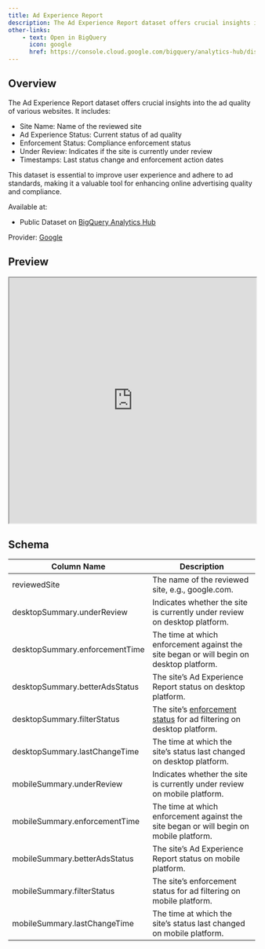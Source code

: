 ```yaml
---
title: Ad Experience Report
description: The Ad Experience Report dataset offers crucial insights into the ad quality of various websites.
other-links:
    - text: Open in BigQuery
      icon: google
      href: https://console.cloud.google.com/bigquery/analytics-hub/discovery/projects/350147566624/locations/us/dataExchanges/privacy_and_ads/listings/adexperiencereport
---
```


## Overview

The Ad Experience Report dataset offers crucial insights into the ad quality of various websites. It includes:

- Site Name: Name of the reviewed site
- Ad Experience Status: Current status of ad quality
- Enforcement Status: Compliance enforcement status
- Under Review: Indicates if the site is currently under review
- Timestamps: Last status change and enforcement action dates

This dataset is essential to improve user experience and adhere to ad standards, making it a valuable tool for enhancing online advertising quality and compliance.

Available at:

- Public Dataset on [BigQuery Analytics Hub](https://console.cloud.google.com/bigquery/analytics-hub/discovery/projects/350147566624/locations/us/dataExchanges/privacy_and_ads/listings/adexperiencereport)

Provider: [Google](https://www.google.com/webmasters/tools/ad-experience-unverified)

## Preview

<iframe width="100%" height="500" src="https://lookerstudio.google.com/embed/reporting/6909fab3-b9d3-4f92-b355-b17ab4f07c3e/"></iframe>

## Schema

| Column Name               | Description                                                                                   |
|---------------------------|-----------------------------------------------------------------------------------------------|
| reviewedSite             | The name of the reviewed site, e.g., google.com.                                            |
| desktopSummary.underReview         | Indicates whether the site is currently under review on desktop platform.                     |
| desktopSummary.enforcementTime     | The time at which enforcement against the site began or will begin on desktop platform.       |
| desktopSummary.betterAdsStatus     | The site's Ad Experience Report status on desktop platform.                                  |
| desktopSummary.filterStatus        | The site's [enforcement status](https://support.google.com/webtools/answer/7308033) for ad filtering on desktop platform.                          |
| desktopSummary.lastChangeTime      | The time at which the site's status last changed on desktop platform.                        |
| mobileSummary.underReview          | Indicates whether the site is currently under review on mobile platform.                      |
| mobileSummary.enforcementTime      | The time at which enforcement against the site began or will begin on mobile platform.        |
| mobileSummary.betterAdsStatus      | The site's Ad Experience Report status on mobile platform.                                   |
| mobileSummary.filterStatus         | The site's enforcement status for ad filtering on mobile platform.                           |
| mobileSummary.lastChangeTime       | The time at which the site's status last changed on mobile platform.                         |
